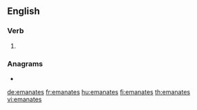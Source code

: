 ==English==

===Verb===
{{head|en|verb form}}

# {{en-third-person singular of|emanate}}

===Anagrams===
* {{l|en|manatees}}

[[de:emanates]]
[[fr:emanates]]
[[hu:emanates]]
[[fi:emanates]]
[[th:emanates]]
[[vi:emanates]]